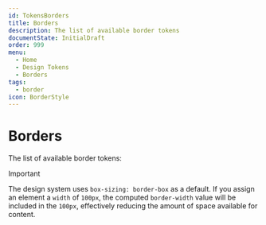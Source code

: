 ```yaml
---
id: TokensBorders
title: Borders
description: The list of available border tokens
documentState: InitialDraft
order: 999
menu:
  - Home
  - Design Tokens
  - Borders
tags:
  - border
icon: BorderStyle
---
```


# Borders

The list of available border tokens:

<GenericTokenTableDemo category="borders" demoProperty="border" />

> [!IMPORTANT]  
> The design system uses `box-sizing: border-box` as a default. If you assign an
> element a `width` of `100px`, the computed `border-width` value will be
> included in the `100px`, effectively reducing the amount of space available
> for content.
